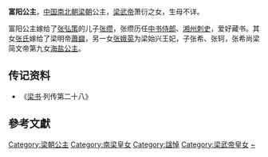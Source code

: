 {{東亞女性歷史人物
| 名稱=富阳公主
| 身份=[[南朝梁|梁朝]]公主
| 畫像=
| 說明=
| 姓=萧
| 名=
| 封爵=[[公主|公主]]
| 位號=
| 封號=富阳公主
| 出生年=
| 逝世年=
| 諡號=悼公主<ref>《隋故贵乡夫人张氏墓志之铭》：“夫人即简宪公第五女，梁武皇帝外孙，母富阳悼公主，今上皇后之姨。”</ref>
| 墳墓=
| 父親=[[萧衍|萧衍]]
| 夫=[[张缵|张缵]]
| 子=张希、张轲
| 女=[[張皇后_(蕭巋)|张氏]]、张娥英
|}}
'''富阳公主'''，[[中国|中国]][[南北朝|南北朝]][[南朝梁|梁朝]]公主，[[梁武帝|梁武帝]]萧衍之女，生母不详。

富阳公主嫁给了[[张弘策|张弘策]]的儿子[[张缵|张缵]]，张缵历任[[中书侍郎|中书侍郎]]、[[湘州|湘州]][[刺史|刺史]]，爱好藏书。其女[[張皇后_(蕭巋)|张氏]]嫁给了梁明帝[[蕭巋|蕭巋]]，另一女[[张娥英|张娥英]]为梁始兴王妃，子张希、张轲，张希尚梁简文帝第九女[[海盐公主_(萧纲)|海盐公主]]。

== 传记资料 ==
*《[[梁书|梁书]]·列传第二十八》
==參考文獻==
{{Reflist}}
[[Category:梁朝公主|Category:梁朝公主]]
[[Category:南梁皇女|Category:南梁皇女]]
[[Category:諡悼|Category:諡悼]]
[[Category:梁武帝皇女|Category:梁武帝皇女]]
[[Category:蘭陵蕭氏|~]]